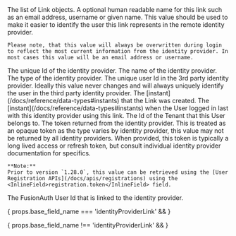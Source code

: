 
<APIBlock>
  <APIField name="identityProviderLinks" type="Array" renderif={props.base_field_name !== 'identityProviderLink'}>
    The list of Link objects.
  </APIField>
  <APIField name={ props.base_field_name + ".displayName" } type="String">
    A optional human readable name for this link such as an email address, username or given name. This value should be used to make it easier to identify the user this link represents in the remote identity provider.

    Please note, that this value will always be overwritten during login to reflect the most current information from the identity provider. In most cases this value will be an email address or username.
  </APIField>
  <APIField name={ props.base_field_name + ".identityProviderId" } type="UUID">
    The unique Id of the identity provider.
  </APIField>
  <APIField name={ props.base_field_name + ".identityProviderName" } type="String" since="1.47.0">
    The name of the identity provider.
  </APIField>
  <APIField name={ props.base_field_name + ".identityProviderType" } type="String" since="1.47.0">
    The type of the identity provider.
  </APIField>
  <APIField name={ props.base_field_name + ".identityProviderUserId" } type="String">
    The unique user Id in the 3rd party identity provider. Ideally this value never changes and will always uniquely identify the user in the third party identity provider.
  </APIField>
  <APIField name={ props.base_field_name + ".insertInstant" } type="Long">
    The [instant](/docs/reference/data-types#instants) that the Link was created.
  </APIField>
  <APIField name={ props.base_field_name + ".lastLoginInstant" } type="Long">
    The [instant](/docs/reference/data-types#instants) when the User logged in last with this identity provider using this link.
  </APIField>
  <APIField name={ props.base_field_name + ".tenantId" } type="Long">
    The Id of the Tenant that this User belongs to.
  </APIField>
  <APIField name={ props.base_field_name + ".token" } type="String">
    The token returned from the identity provider. This is treated as an opaque token as the type varies by identity provider, this value may not be returned by all identity providers. When provided, this token is typically a long lived access or refresh token, but consult individual identity provider documentation for specifics.

    **Note:**
    Prior to version `1.28.0`, this value can be retrieved using the [User Registration APIs](/docs/apis/registrations) using the <InlineField>registration.token</InlineField> field.
  </APIField>
  <APIField name={ props.base_field_name + ".userId" } type="UUID">
    The FusionAuth User Id that is linked to the identity provider.
  </APIField>
</APIBlock>

{ props.base_field_name === 'identityProviderLink' && <JSON title="Example Response JSON" src="identity-providers/links/response.json" /> }

{ props.base_field_name !== 'identityProviderLink' && <JSON title="Example Response JSON for a collection of Links" src="identity-providers/links/responses.json" /> }
